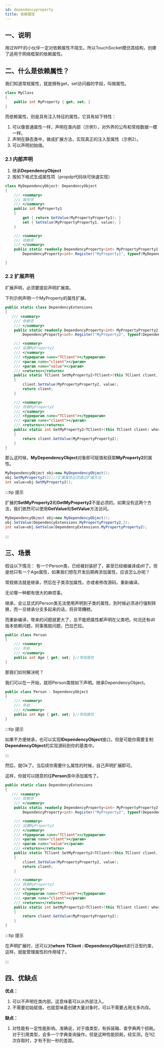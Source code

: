 ```yaml
---
id: dependencyproperty
title: 依赖属性
---
```



## 一、说明
用过WPF的小伙伴一定对依赖属性不陌生。所以TouchSocket模仿其结构，创建了适用于网络框架的依赖属性。


## 二、什么是依赖属性？

我们知道常规属性，就是拥有get，set访问器的字段，叫做属性。
```csharp
class MyClass
{
    public int MyProperty { get; set; }
}
```
而依赖属性，则是具有注入特征的属性。它具有如下特性：

1. 可以像普通属性一样，声明在类内部（示例1），对外界的公布和常规数据一模一样。
2. 声明在静态类中，做成扩展方法，实现真正的注入型属性（示例2）。
3. 可以声明初始值。

### 2.1 内部声明

1. 继承**DependencyObject**
2. 按如下格式生成属性项（propdp代码块可快速实现）
```csharp
class MyDependencyObject: DependencyObject
{
    /// <summary>
    /// 属性项
    /// </summary>
    public int MyProperty1
    {
        get { return GetValue(MyPropertyProperty1); }
        set { SetValue(MyPropertyProperty1, value); }
    }

    /// <summary>
    /// 依赖项
	/// </summary>
	public static readonly DependencyProperty<int> MyPropertyProperty1 =
    	DependencyProperty<int>.Register("MyProperty1", typeof(MyDependencyObject), 10);

}
```

### 2.2 扩展声明

扩展声明，必须要提前声明扩展类。

下列示例声明一个MyProperty的属性扩展。

```csharp
public static class DependencyExtensions
{
   /// <summary>
    /// 依赖项
	/// </summary>
	public static readonly DependencyProperty<int> MyPropertyProperty2 =
    	DependencyProperty<int>.Register("MyProperty2", typeof(DependencyExtensions), 10);

    /// <summary>
    /// 设置MyProperty2
    /// </summary>
    /// <typeparam name="TClient"></typeparam>
    /// <param name="client"></param>
    /// <param name="value"></param>
    /// <returns></returns>
    public static TClient SetMyProperty2<TClient>(this TClient client, int value) where TClient : IDependencyObject
    {
        client.SetValue(MyPropertyProperty2, value);
        return client;
    }

    /// <summary>
    /// 获取MyProperty2
    /// </summary>
    /// <typeparam name="TClient"></typeparam>
    /// <param name="client"></param>
    /// <returns></returns>
    public static int GetMyProperty2<TClient>(this TClient client) where TClient : IDependencyObject
    {
        return client.GetValue(MyPropertyProperty2);
    }
}
```

那么这时候，**MyDependencyObject**对象即可赋值和获取**MyProperty2**的属性。

```csharp {2-3}
MyDependencyObject obj=new MyDependencyObject();
obj.SetMyProperty2(2);//扩展属性必须通过扩展方法
int value=obj.GetMyProperty2();
```

:::tip 提示

扩展的**SetMyProperty2**和**GetMyProperty2**不是必须的。如果没有这两个方法，我们依然可以使用**GetValue**和**SetValue**方法访问。

```csharp {2-3}
MyDependencyObject obj=new MyDependencyObject();
obj.SetValue(DependencyExtensions.MyPropertyProperty2,2);
int value=obj.GetValue(DependencyExtensions.MyPropertyProperty2);
```

:::  

## 三、场景

假设以下情况：
有一个Person类，已经被封装好了，甚至已经被编译成dll了。但是他只有一个Age属性，如果我们想在开发后期再添加属性，应该怎么办呢？

常规做法就是继承，然后在子类添加属性。亦或者修改源码，重新编译。

无论哪一种都有很大的麻烦事。

继承，会让显式的Person类无法使用声明到子类的属性，到时候必须进行强制转换，而一旦继承分支多起来的话，将非常糟糕。

而重新编译，带来的问题就更大了，总不能把属性都声明在父类吧。何况还有dll版本依赖问题，同事推脱问题，巴拉巴拉。

```csharp
public class Person
{
    /// <summary>
    /// 年龄
    /// </summary>
    public int Age { get; set; }//常规属性
}
```

那我们如何解决呢？

我们可以在一开始，就将Person类按如下声明。继承DependencyObject。

```csharp
public class Person : DependencyObject
{
    /// <summary>
    /// 年龄
    /// </summary>
    public int Age { get; set; }//常规属性
}
```

:::tip 提示

如果不方便继承，也可以实现**IDependencyObject**接口，但是可能你需要复制**DependencyObject**的实现源码到你的基类中。

:::  

然后，就Ok了。当后续你需要什么属性的时候，自己声明扩展即可。

这样，你就可以随意的往**Person**类中添加属性了。

```csharp
public static class DependencyExtensions
{
   /// <summary>
    /// 依赖项
	/// </summary>
	public static readonly DependencyProperty<int> MyPropertyProperty2 =
    	DependencyProperty<int>.Register("MyProperty2", typeof(DependencyExtensions), 10);

    /// <summary>
    /// 设置MyProperty2
    /// </summary>
    /// <typeparam name="TClient"></typeparam>
    /// <param name="client"></param>
    /// <param name="value"></param>
    /// <returns></returns>
    public static TClient SetMyProperty2<TClient>(this TClient client, int value) where TClient : IDependencyObject
    {
        client.SetValue(MyPropertyProperty2, value);
        return client;
    }

    /// <summary>
    /// 获取MyProperty2
    /// </summary>
    /// <typeparam name="TClient"></typeparam>
    /// <param name="client"></param>
    /// <returns></returns>
    public static int GetMyProperty2<TClient>(this TClient client) where TClient : IDependencyObject
    {
        return client.GetValue(MyPropertyProperty2);
    }
}
```

:::tip 提示

在声明扩展时，还可以对**where TClient : IDependencyObject**进行泛型约束，这样，就能管理属性的作用域了。

:::  

## 四、优缺点

**优点：**

1. 可以不声明在类内部。这意味着可以从外部注入。
2. 不需要初始赋值，也就意味着创建大量对象时，可以不需要占用太多内存。

**缺点：**

1. 对性能有一定性能影响。准确说，对于值类型，有拆装箱、查字典两个损耗。对于引用类型，会多一个字典查询操作。但是这种性能损耗，经实测，在1亿次存取时，才有不到一秒的差距。

